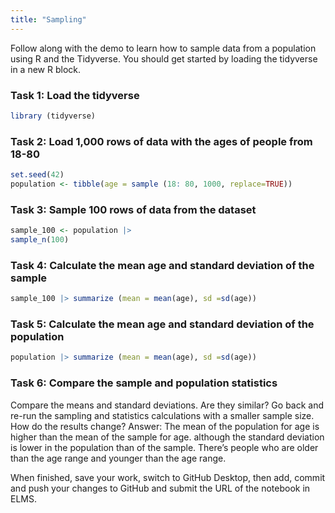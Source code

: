 ```yaml
---
title: "Sampling"
---
```


Follow along with the demo to learn how to sample data from a population using R and the Tidyverse. You should get started by loading the tidyverse in a new R block.

### Task 1: Load the tidyverse
```r
library (tidyverse)

```


### Task 2: Load 1,000 rows of data with the ages of people from 18-80
```r
set.seed(42)
population <- tibble(age = sample (18: 80, 1000, replace=TRUE))

```


### Task 3: Sample 100 rows of data from the dataset
```r
sample_100 <- population |>
sample_n(100)
```


### Task 4: Calculate the mean age and standard deviation of the sample
```r
sample_100 |> summarize (mean = mean(age), sd =sd(age))


```


### Task 5: Calculate the mean age and standard deviation of the population
```r
population |> summarize (mean = mean(age), sd =sd(age))
```


### Task 6: Compare the sample and population statistics

Compare the means and standard deviations. Are they similar? Go back and re-run the sampling and statistics calculations with a smaller sample size. How do the results change?
Answer: The mean of the population for age is higher than the mean of the sample for age. although the standard deviation is lower in the population than of the sample. There's people who are older than the age range and younger than the age range. 


When finished, save your work, switch to GitHub Desktop, then add, commit and push your changes to GitHub and submit the URL of the notebook in ELMS.
